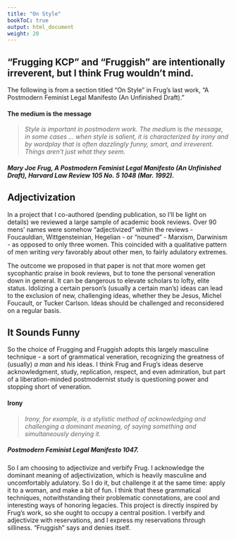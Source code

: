 ```yaml
---
title: "On Style"
bookToC: true
output: html_document
weight: 20
---
```


## "Frugging KCP" and "Fruggish" are intentionally irreverent, but I think Frug wouldn't mind. 

The following is from a section titled "On Style" in Frug's last work, "A Postmodern Feminist Legal Manifesto (An Unfinished Draft)."

#### The medium is the message
> *Style is important in postmodern work. The medium* is *the message, in some cases ... when style is salient, it is characterized by irony and by wordplay that is often dazzlingly funny, smart, and irreverent. Things aren't just what they seem.*

##### Mary Joe Frug, A Postmodern Feminist Legal Manifesto (An Unfinished Draft), Harvard Law Review 105 No. 5 1048 (Mar. 1992).


## Adjectivization

In a project that I co-authored (pending publication, so I'll be light on details) we reviewed a large sample of academic book reviews. Over 90 mens' names were somehow "adjectivized" within the reviews - Foucauldian, Wittgensteinian, Hegelian - or "nouned" - Marxism, Darwinism - as opposed to only three women. This coincided with a qualitative pattern of men writing *very* favorably about other men, to fairly adulatory extremes. 

The outcome we proposed in that paper is not that more women get sycophantic praise in book reviews, but to tone the personal veneration down in general. It can be dangerous to elevate scholars to lofty, elite status. Idolizing a certain person's (usually a certain man's) ideas can lead to the exclusion of new, challenging ideas, whether they be Jesus, Michel Foucault, or Tucker Carlson. Ideas should be challenged and reconsidered on a regular basis.

## It Sounds Funny 

So the choice of Frugging and Fruggish adopts this largely masculine technique - a sort of grammatical veneration, recognizing the greatness of (usually) *a man* and *his* ideas. I think Frug and Frug's ideas deserve acknowledgment, study, replication, respect, and even admiration, but part of a liberation-minded postmodernist study is questioning power and stopping short of veneration. 

#### Irony
> *Irony, for example, is a stylistic method of acknowledging and challenging a dominant meaning, of saying something and simultaneously denying it.*

##### Postmodern Feminist Legal Manifesto 1047.

So I am choosing to adjectivize and verbify Frug. I acknowledge the dominant meaning of adjectivization, which is heavily masculine and uncomfortably adulatory. So I do it, but challenge it at the same time: apply it to a woman, and make a bit of fun. I think that these grammatical techniques, notwithstanding their problematic connotations, are cool and interesting ways of honoring legacies. This project is directly inspired by Frug's work, so she ought to occupy a central position. I verbify and adjectivize with reservations, and I express my reservations through silliness. "Fruggish" says and denies itself. 
